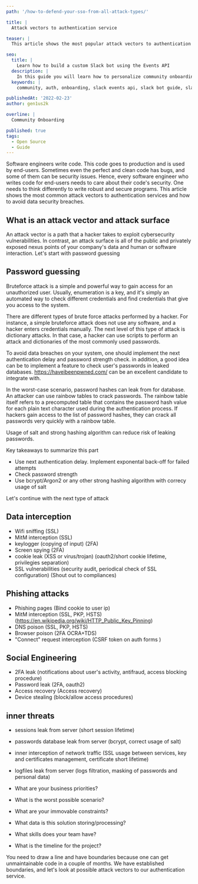 ```yaml
---
path: '/how-to-defend-your-sso-from-all-attack-types/'

title: |
  Attack vectors to authentication service

teaser: |
  This article shows the most popular attack vectors to authentication service

seo:
  title: |
    Learn how to build a custom Slack bot using the Events API
  description: |
    In this guide you will learn how to personalize community onboarding using a custom built Slack bot and host it on AWS Lambda for free.
  keywords: |
    community, auth, onboarding, slack events api, slack bot guide, slack bot, message bot, custom bot, community building

publishedAt: '2022-02-23'
author: gen1us2k

overline: |
  Community Onboarding

published: true
tags:
  - Open Source
  - Guide
---
```

Software engineers write code. This code goes to production and is used by end-users. Sometimes even the perfect and clean code has bugs, and some of them can be security issues. Hence, every software engineer who writes code for end-users needs to care about their code's security.
One needs to think differently to write robust and secure programs. This article shows the most common attack vectors to authentication services and how to avoid data security breaches.

## What is an attack vector and attack surface
An attack vector is a path that a hacker takes to exploit cybersecurity vulnerabilities. In contrast, an attack surface is all of the public and privately exposed nexus points of your company's data and human or software interaction. Let's start with password guessing

## Password guessing

Bruteforce attack is a simple and powerful way to gain access for an unauthorized user. Usually, enumeration is a key, and it's simply an automated way to check different credentials and find credentials that give you access to the system.

There are different types of brute force attacks performed by a hacker. For instance, a simple bruteforce attack does not use any software, and a hacker enters credentials manually. The next level of this type of attack is dictionary attacks. In that case, a hacker can use scripts to perform an attack and dictionaries of the most commonly used passwords.

To avoid data breaches on your system, one should implement the next authentication delay and password strength check. in addition, a good idea can be to implement a feature to check user's passwords in leaked databases. https://haveibeenpwned.com/ can be an excellent candidate to integrate with.

In the worst-case scenario, password hashes can leak from for database. An attacker can use rainbow tables to crack passwords. The rainbow table itself refers to a precomputed table that contains the password hash value for each plain text character used during the authentication process. If hackers gain access to the list of password hashes, they can crack all passwords very quickly with a rainbow table.

Usage of salt and strong hashing algorithm can reduce risk of leaking passwords.

Key takeaways to summarize this part

- Use next authentication delay. Implement exponental back-off for failed attempts
- Check password strength
- Use bcrypt/Argon2 or any other strong hashing algorithm with correcy usage of salt

Let's continue with the next type of attack

## Data interception

- Wifi sniffing (SSL)
- MitM interception (SSL)
- keylogger (copying of input) (2FA)
- Screen spying (2FA)
- cookie leak (XSS or virus/trojan) (oauth2/short cookie lifetime, privilegies separation)
- SSL vulnerabilities (security audit, periodical check of SSL configuration) (Shout out to compliances)

## Phishing attacks

- Phishing pages (Bind cookie to user ip)
- MitM interception (SSL, PKP, HSTS) (https://en.wikipedia.org/wiki/HTTP_Public_Key_Pinning)
- DNS poison (SSL, PKP, HSTS)
- Browser poison (2FA OCRA+TDS)
-  "Connect" request interception (CSRF token on auth forms )

## Social Engineering

- 2FA leak (notifications about user's activity, antifraud, access blocking procedure)
- Password leak (2FA, oauth2)
- Access recovery (Access recovery)
- Device stealing (block/allow access procedures)

## inner threats

- sessions leak from server (short session lifetime)
- passwords database leak from server (bcrypt, correct usage of salt)
- inner interception of network traffic (SSL usage between services, key and certificates management, certificate short lifetime)
- logfiles leak from server (logs filtration, masking of passwords and personal data)


- What are your business priorities?
- What is the worst possible scenario?
- What are your immovable constraints?
- What data is this solution storing/processing?
- What skills does your team have?
- What is the timeline for the project?

You need to draw a line and have boundaries because one can get unmaintainable code in a couple of months. We have established boundaries, and let's look at possible attack vectors to our authentication service.

